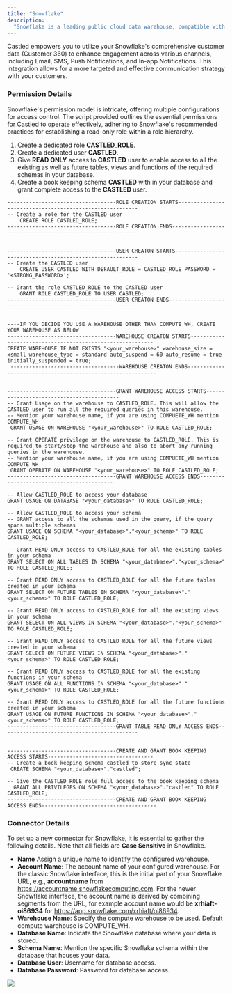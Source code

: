 ```yaml
---
title: "Snowflake"
description:
  "Snowflake is a leading public cloud data warehouse, compatible with all major cloud providers, including Amazon Web Services (AWS), Google Cloud Platform (GCP), and Microsoft Azure Cloud. "
---
```


Castled empowers you to utilize your Snowflake's comprehensive customer data (Customer 360) to enhance engagement across various channels, including Email, SMS, Push Notifications, and In-app Notifications. This integration allows for a more targeted and effective communication strategy with your customers.

### Permission Details

Snowflake's permission model is intricate, offering multiple configurations for access control. The script provided outlines the essential permissions for Castled to operate effectively, adhering to Snowflake's recommended practices for establishing a read-only role within a role hierarchy.

1. Create a dedicated role **CASTLED_ROLE**.
2. Create a dedicated user **CASTLED**.
3. Give **READ ONLY** access to **CASTLED** user to enable access to all the existing as well as future tables, views and functions of the required schemas in your database.
4. Create a book keeping schema **CASTLED** with in your database and grant complete access to the **CASTLED** user.

```
-----------------------------------ROLE CREATION STARTS---------------------------------------------------------
-- Create a role for the CASTLED user
    CREATE ROLE CASTLED_ROLE;
-----------------------------------ROLE CREATION ENDS-----------------------------------------------------------


-----------------------------------USER CREATON STARTS----------------------------------------------------------
-- Create the CASTLED user
    CREATE USER CASTLED WITH DEFAULT_ROLE = CASTLED_ROLE PASSWORD = '<STRONG_PASSWORD>';

-- Grant the role CASTLED_ROLE to the CASTLED user
    GRANT ROLE CASTLED_ROLE TO USER CASTLED;
-----------------------------------USER CREATON ENDS------------------------------------------------------------


----IF YOU DECIDE YOU USE A WAREHOUSE OTHER THAN COMPUTE_WH, CREATE YOUR WAREHOUSE AS BELOW
-----------------------------------WAREHOUSE CREATON STARTS----------------------------------------------------------
CREATE WAREHOUSE IF NOT EXISTS "<your_warehouse>" warehouse_size = xsmall warehouse_type = standard auto_suspend = 60 auto_resume = true initially_suspended = true;
 -----------------------------------WAREHOUSE CREATON ENDS------------------------------------------------------------


-----------------------------------GRANT WAREHOUSE ACCESS STARTS------------------------------------------
-- Grant Usage on the warehouse to CASTLED_ROLE. This will allow the CASTLED user to run all the required queries in this warehouse.
-- Mention your warehouse name, if you are using COMPUETE_WH mention COMPUTE_WH
 GRANT USAGE ON WAREHOUSE "<your_warehouse>" TO ROLE CASTLED_ROLE;

-- Grant OPERATE privilege on the warehouse to CASTLED_ROLE. This is required to start/stop the warehouse and also to abort any running queries in the warehouse.
-- Mention your warehouse name, if you are using COMPUETE_WH mention COMPUTE_WH
 GRANT OPERATE ON WAREHOUSE "<your_warehouse>" TO ROLE CASTLED_ROLE;
-----------------------------------GRANT WAREHOUSE ACCESS ENDS------------------------------------------

-- Allow CASTLED_ROLE to access your database
GRANT USAGE ON DATABASE "<your_database>" TO ROLE CASTLED_ROLE;

-- Allow CASTLED_ROLE to access your schema
-- GRANT access to all the schemas used in the query, if the query spans multiple schemas
GRANT USAGE ON SCHEMA "<your_database>"."<your_schema>" TO ROLE CASTLED_ROLE;

-- Grant READ ONLY access to CASTLED_ROLE for all the existing tables in your schema
GRANT SELECT ON ALL TABLES IN SCHEMA "<your_database>"."<your_schema>" TO ROLE CASTLED_ROLE;

-- Grant READ ONLY access to CASTLED_ROLE for all the future tables created in your schema
GRANT SELECT ON FUTURE TABLES IN SCHEMA "<your_database>"."<your_schema>" TO ROLE CASTLED_ROLE;

-- Grant READ ONLY access to CASTLED_ROLE for all the existing views in your schema
GRANT SELECT ON ALL VIEWS IN SCHEMA "<your_database>"."<your_schema>" TO ROLE CASTLED_ROLE;

-- Grant READ ONLY access to CASTLED_ROLE for all the future views created in your schema
GRANT SELECT ON FUTURE VIEWS IN SCHEMA "<your_database>"."<your_schema>" TO ROLE CASTLED_ROLE;

-- Grant READ ONLY access to CASTLED_ROLE for all the existing functions in your schema
GRANT USAGE ON ALL FUNCTIONS IN SCHEMA "<your_database>"."<your_schema>" TO ROLE CASTLED_ROLE;

-- Grant READ ONLY access to CASTLED_ROLE for all the future functions created in your schema
GRANT USAGE ON FUTURE FUNCTIONS IN SCHEMA "<your_database>"."<your_schema>" TO ROLE CASTLED_ROLE;
-----------------------------------GRANT TABLE READ ONLY ACCESS ENDS--------------------------------------------


-----------------------------------CREATE AND GRANT BOOK KEEPING ACCESS STARTS----------------------------------
-- Create a book keeping schema castled to store sync state
 CREATE SCHEMA "<your_database>"."castled";

-- Give the CASTLED_ROLE role full access to the book keeping schema
  GRANT ALL PRIVILEGES ON SCHEMA "<your_database>"."castled" TO ROLE CASTLED_ROLE;
-----------------------------------CREATE AND GRANT BOOK KEEPING ACCESS ENDS-------------------------------------
```

### Connector Details

To set up a new connector for Snowflake, it is essential to gather the following details. Note that all fields are **Case Sensitive** in Snowflake.

- **Name** Assign a unique name to identify the configured warehouse.
- **Account Name**:  The account name of your configured warehouse. For the classic Snowflake interface, this is the initial part of your Snowflake URL, e.g., **accountname** from https://accountname.snowflakecomputing.com. For the newer Snowflake interface, the account name is derived by combining segments from the URL, for example account name would be **xrhiaft-oi86934** for https://app.snowflake.com/xrhiaft/oi86934.
- **Warehouse Name**: Specify the compute warehouse to be used. Default compute warehouse is COMPUTE_WH.
- **Database Name**: Indicate the Snowflake database where your data is stored.
- **Schema Name**:  Mention the specific Snowflake schema within the database that houses your data.
- **Database User**: Username for database access.
- **Database Password**: Password for database access.

![](/images/snowflake_new.png)
